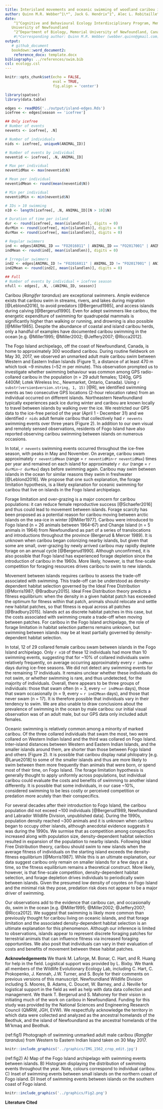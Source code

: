 ```yaml
---
title: Interisland movements and oceanic swimming of woodland caribou in Newfoundland
author: Quinn M.R. Webber^1\*^, Jack G. Hendrix^1^, Alec L. Robitaille^2^,  Eric Vander Wal^1,2^
date: 
    ^1^Cognitive and Behavioural Ecology Interdisciplinary Program, Memorial
   University of Newfoundland
    ^2^Department of Biology, Memorial University of Newfoundland, Canada
    #\*Corresponding author: Quinn M.R. Webber (webber.quinn@gmail.com)
output: 
   # github_document
   bookdown::word_document2:
    reference_docx: template.docx
bibliography: ../references/swim.bib
csl: ecology.csl
---
```



```r
knitr::opts_chunk$set(echo = FALSE,
                      eval = TRUE,
                      fig.align = 'center')
```


```r
library(spatsoc)
library(data.table)
```



```r
edges <- readRDS('../output/island-edges.Rds')
icefree <- edges[season == 'icefree']
```


```r
## Only icefree
# Number of events
nevents <- icefree[, .N]

# Number of individuals
nids <- icefree[, uniqueN(ANIMAL_ID)]

# Number of events by individual
neventid <- icefree[, .N, ANIMAL_ID]

# Max per individual
neventidMax <- max(neventid$N)

# Mean per individual
neventidMean <- round(mean(neventid$N))

# Min per individual
neventidMin <- min(neventid$N)

# IDs > 10 swimming
n10 <- length(icefree[, .N, ANIMAL_ID][N > 10]$N)

# Duration of time per island
dur <- round(icefree[, mean(islandlen)], digits = 0)
durMin <- round(icefree[, min(islandlen)], digits = 0)
durMax <- round(icefree[, max(islandlen)], digits = 0)

# Regular swimmers
ind <- edges[ANIMAL_ID == "FO2016011" | ANIMAL_ID == "FO2017001" | ANIMAL_ID == "FO2017013"]
indMean <- round(ind[, mean(islandlen)], digits = 0)

# Irregular swimmers
ind2 <- edges[ANIMAL_ID != "FO2016011" | ANIMAL_ID != "FO2017001" | ANIMAL_ID != "FO2017013"]
ind2Mean <- round(ind2[, mean(islandlen)], digits = 0)

## Full
# Number of events by individual + icefree season
nfull <- edges[, .N, .(ANIMAL_ID, season)]
```


\newpage


Caribou (*Rangifer tarandus*) are exceptional swimmers. Ample evidence exists
that caribou swim in streams, rivers, and lakes during migration [@Leblond2016],
to avoid predators [@Bergerud1985], and access islands during calving
[@Bergerud1990]. Even for adept swimmers like caribou, the energetic expenditure
of swimming for quadrupedal mammals is significantly higher than walking or
running, and drowning is also possible [@Miller1985]. Despite
the abundance of coastal and island caribou herds, only a handful of examples
have documented caribou swimming in the ocean [e.g. @Miller1995; @Miller2002;
@Jeffery2007; @Ricca2012].

The Fogo Island archipelago, off the coast of Newfoundland, Canada, is home to
approximately 300 woodland caribou. During routine fieldwork on May 30, 2017, we
observed an unmarked adult male caribou swim between Western and Eastern Indian
Islands (Figure 1), a distance of at least 470 m which took ~9 minutes (~52 m
per minute). This observation prompted us to investigate whether swimming
behaviour was common among GPS radio-collared caribou in the population (n = 29
adult females; 1240g, GPS 4400M; Lotek Wireless Inc., Newmarket, Ontario,
Canada). Using `r substr(version$version.string, 1, 15)` [@R], we identified swimming events as two consecutive GPS locations (2-hour
relocation rates)  from an individual occurred on different islands.
Northeastern Newfoundland typically experiences pack ice during winter and
caribou are known locally to travel between islands by walking over the ice. We
restricted our GPS data to the ice-free period of the year (April 1 - December
31) and we identified `r nids` adult female caribou that collectively had `r nevents` 
swimming events over three years (Figure 2). In addition to our own
visual and remotely sensed observations, residents of Fogo Island have also
reported observing caribou swimming between islands on numerous occasions.

In total, `r nevents` swimming events occurred throughout the ice-free season,
with peaks in May and November. On average, caribou swam approximately `r neventidMean`
(range = `r neventidMin`-`r neventidMax`) times per year and remained on each
island for approximately `r dur` (range = `r durMin`-`r durMax`) days before
swimming again. Caribou may swim between islands in the ocean for similar
reasons they swim in freshwater [@Leblond2016]. We propose that one such
explanation, the forage limitation hypothesis, is a likely explanation for
oceanic swimming for caribou that live on islands in the Fogo Island
archipelago.

Forage limitation and over-grazing is a major concern for caribou populations:
it can reduce female reproductive success [@Schaefer2016] and thus could lead to
movement between islands. Forage scarcity has been proposed as a potential
reason for caribou moving between arctic islands on the sea-ice in winter
[@Miller1977]. Caribou were introduced to Fogo Island (n = 26 animals between
1964–67) and Change Island (n = 5 animals in 1964) from Newfoundland as part of
a series of translocations and introductions throughout the province (Bergerud &
Mercer 1989). It is unknown when caribou began colonizing nearby islands, but
given that some are small, over-grazing by newly arrived caribou may rapidly
deplete forage on an annual cycle [@Bergerud1990]. Although unconfirmed, it is
also possible that Fogo Island has experienced forage depletion since the
introduction of caribou in the 1960s. More likely, however, is that fine-scale
competition for foraging resources drives caribou to swim to new islands.

Movement between islands requires caribou to assess the trade-off associated
with swimming. This trade-off can be understood as density-dependent habitat
selection governed by the Ideal Free Distribution [@Morris1987; @Bradbury2015].
Ideal Free Distribution theory predicts a fitness equilibrium: when the density
in a given habitat patch has exceeded the optimum for fitness within that patch,
animals should relocate and settle new habitat patches, so that fitness is equal
across all patches [@Bradbury2015]. Islands act as discrete habitat patches in
this case, but the costs associated with swimming create a trade-off when moving
between patches. For caribou in the Fogo Island archipelago, the role of forage
limitation in habitat selection patterns remains unknown, but swimming
between islands may be at least partially governed by density-dependent habitat selection.

In total, 12 of 29 collared female caribou swam between islands in the Fogo
Island archipelago. Only `r n10` of these 12 individuals had more than 10
swimming events, suggesting that for ~10% of collared individuals swim
relatively frequently, on average occurring approximately every `r indMean` days
during ice-free seasons. We did not detect any swimming events for the remaining
17 individuals. It remains unclear whether these individuals do not swim, or
whether swimming is rare, and thus undetected, for the majority of individuals.
Overall, there appears to be three groups of individuals: those that swam often
(n = 3, every ~`r indMean` days), those that swam occasionally (n = 9, every ~
`r ind2Mean` days), and those that never swam (n = 17). It is therefore possible
that individuals vary in their tendency to swim. We are also unable to draw
conclusions about the prevalence of swimming in the ocean by male caribou: our
initial visual observation was of an adult male, but our GPS data only included
adult females.

Oceanic swimming is relatively common among a minority of marked caribou. Of the
three collared individuals that swam the most, two were collared on Western
Indian Island and the third was collared on Fogo Island. Inter-island distances
between Western and Eastern Indian Islands, and the smaller islands around them,
are shorter than those between Fogo Island and others (Figure 2). It is possible
that caribou display natal philopatry [e.g. @Larue2018] to some of the smaller
islands and thus are more likely to swim between them more frequently than
animals that were born, or spend most of their time, on Fogo Island. The forage
limitation hypothesis is generally thought to apply uniformly across
populations, but individual caribou could evaluate the costs and benefits of
swimming to another island differently. It is possible that some individuals, in
our case ~10%, considered swimming to be less costly or perceived competition or
predation more acutely than their conspecifics.

For several decades after their introduction to Fogo Island, the caribou
population did not exceed ~100 individuals [@Bergerud1989, Newfoundland and
Labrador Wildlife Division, unpublished data]. During the 1990s, population
density reached ~300 animals and it is unknown when caribou began to occupy other
islands, although anecdotal evidence suggests it was during the 1990s. We surmise that as
competition among conspecifics increased along with population size,
density-dependent habitat selection resulted in expansion of the population to
nearby islands. Following Ideal Free Distribution theory, caribou should swim to
new islands when the average fitness of individuals on the starting island
exceeds the density-fitness equilibrium [@Morris1987]. While this is an ultimate
explanation, our data suggest caribou only remain on smaller islands for a few
days at a time, so the fitness equilibrium remains a theoretical construct. More
likely, however, is that fine-scale competition, density-dependent habitat
selection, and forage depletion drives individuals to periodically swim
between islands. Given the presumed low density of coyotes on Fogo Island and
the minimal risk they pose, predation risk does not appear to be a major driver
of swimming.

Our observations add to the evidence that caribou can, and occasionally do, swim
in the ocean [e.g. @Miller1995; @Miller2002; @Jeffery2007; @Ricca2012]. 
We suggest that swimming is likely more common than previously thought
for caribou living on oceanic islands, and that forage limitation and the
associated density-dependent habitat selection is an ultimate explanation for
this phenomenon. Although our inference is limited to observations, islands
appear to represent discrete foraging patches for terrestrial animals that can
influence fitness via increased foraging opportunities. We also posit that
individuals can vary in their evaluation of costs and benefits of movement
between these habitat patches.

**Acknowledgements**
We thank M. Laforge, M. Bonar, C. Hart, and R. Huang for help in the field.
Logistical support was provided by L. Bixby. We thank all members of the
Wildlife Evolutionary Ecology Lab, including C. Hart, C. Prokopenko, J. Kennah,
J.W. Turner, and S. Boyle for their comments on previous versions of this
manuscript. Newfoundland Wildlife Division including S. Moores, B. Adams, C.
Doucet, W. Barney, and J. Neville for logistical support in the field as well as
help with data data collection and management. We thank T. Bergerud and S.
Mahoney for their vision in initiating much of the work on caribou in
Newfoundland. Funding for this study was provided by the National Sciences and
Engineering Research Council (QMRW, JGH, EVW). We respectfully acknowledge the
territory in which data were collected and analyzed as the ancestral homelands
of the Beothuk, and the island of Newfoundland as the ancestral homelands of the
Mi’kmaq and Beothuk.

\newpage

(ref:fig1) Photograph of swimming unmarked adult male caribou (*Rangifer tarandus*) from Western to Eastern Indian Island taken on 30 May 2017.

```r
knitr::include_graphics('../graphics/IMG_1562_crop_edit.jpg')
```

\newpage

(ref:fig2) A) Map of the Fogo Island archipelago with swimming events between islands. B) Histogram displaying the distribution of swimming events throughout the year. Note, colours correspond to individual caribou. C) Inset of swimming events between small islands on the northern coast of Fogo island. D) Inset of swimming events between islands on the southern coast of Fogo island.


```r
knitr::include_graphics('../graphics/Fig2.png')
```

<!-- edit caption Fogo Island is the largest
island in the archipelago (237.71 km^2^), but there are at least three other
large islands: Western Indian (77.6 km^2^), Eastern Indian (38.7 km^2^) and
Change (XX km^2^) Islands, as well as numerous smaller islands, including
Blundon’s (1.18 km^2^), North Long (1.01 km^2^), South Long (0.48 km^2^), Kate’s
(1.64 km^2^), and Brother’s (1.59 km^2^) Islands. Habitats are similar across
the archipelago, consisting largely of coniferous and mixed forests of balsam
fir (*Abies balsamea*), black spruce (*Picea mariana*), and white birch 
(*Betula papyrifera*) as well as bogs, lakes, lichen and rocky
barrens.-->


\newpage

**Literature Cited**
